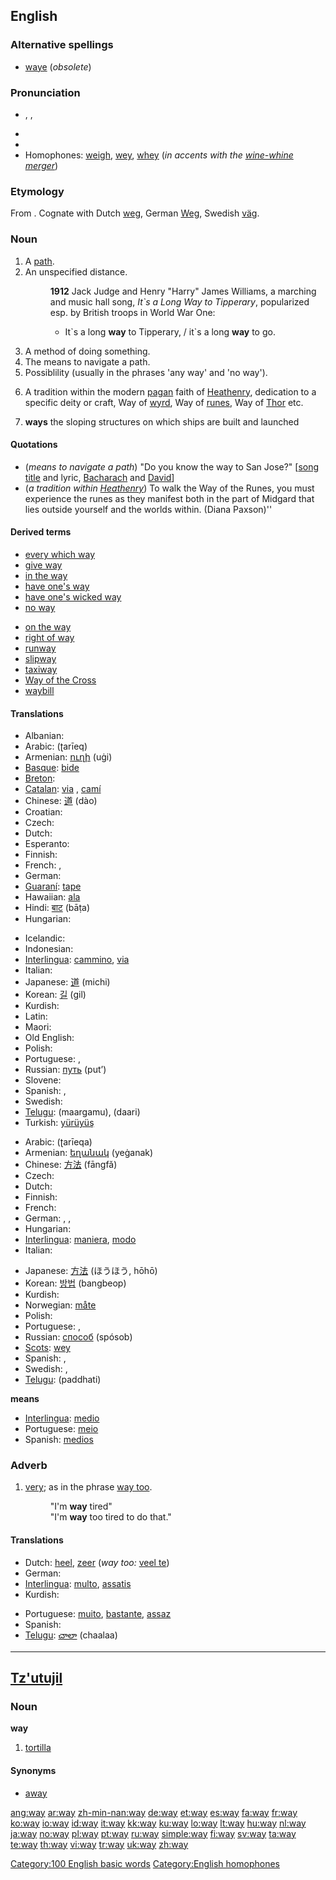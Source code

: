 {{wikipedia}}
==English==

{{rank|how|long|am|121|way|even|say|well}}

===Alternative spellings===
* [[waye]] (''obsolete'')

===Pronunciation===
* {{enPR|wā}}, {{IPA|/weɪ/}}, {{SAMPA|/weI/}}
* {{audio|en-us-way.ogg|Audio (US)}}
* {{rhymes|eɪ}}
* Homophones: [[weigh]], [[wey]], [[whey]] (''in accents with the [[wine-whine merger]]'')

===Etymology===
From {{etyl|ang|en}} {{term|weg||lang=ang}}.  Cognate with Dutch [[weg]], German [[Weg]], Swedish [[väg]].

===Noun===
{{en-noun}}

# A [[path]].
# An unspecified distance.
#: '''1912''' Jack Judge and Henry "Harry" James Williams, a marching and music hall song, ''It`s a Long Way to Tipperary'', popularized esp. by British troops in World War One:
#:* It`s a long '''way''' to Tipperary, / it`s a long '''way''' to go.
# A method of doing something.
# The means to navigate a path.
# Possiblility (usually in the phrases 'any way' and 'no way').
# {{context|paganism}} A tradition within the modern [[pagan]] faith of [[Heathenry]], dedication to a specific deity or craft, Way of [[wyrd]], Way of [[runes]], Way of [[Thor]] etc.
# {{context|nautical}} '''ways''' the sloping structures on which ships are built and launched

====Quotations====
* (''means to navigate a path'') "Do you know the way to San Jose?" <nowiki>[</nowiki>[[w:Do You Know the Way to San Jose|song title]] and lyric, [[w:Burt Bacharach|Bacharach]] and [[w:Hal David|David]]]
* (''a tradition within [[Heathenry]] '') To walk the Way of the Runes, you must experience the runes as they manifest both in the part of Midgard that lies outside yourself and the worlds within. (Diana Paxson)''

====Derived terms====
{{rel-top|terms derived from way}}
* [[every which way]]
* [[give way]]
* [[in the way]]
* [[have one's way]]
* [[have one's wicked way]]
* [[no way]]
{{rel-mid}}
* [[on the way]]
* [[right of way]]
* [[runway]]
* [[slipway]]
* [[taxiway]]
* [[Way of the Cross]]
* [[waybill]]
{{rel-bottom}}

====Translations====
{{trans-top|wide path}}
* Albanian: {{t+|sq|rrugë|xs=Albanian}}
* Arabic: {{Arab|[[طريق]]}} (ʈarīeq)
* Armenian: [[ուղի]] (uġi)
* [[Basque]]: [[bide]]
* [[Breton]]: {{t+|br|hent|m}}
* [[Catalan]]: [[via]] {{f}}, [[camí]] {{m}}
* Chinese: [[道]] (dào)
* Croatian: {{t-|hr|put|m}}
* Czech: {{t+|cs|cesta|f}}
* Dutch: {{t+|nl|weg}}
* Esperanto: {{t-|eo|vojo|xs=Esperanto}}
* Finnish: {{t+|fi|tie}}
* French: {{t+|fr|voie|f}}, {{t+|fr|chemin|m}}
* German: {{t+|de|Weg|m}}
* [[Guaraní]]: [[tape]]
* Hawaiian: [[ala#Hawaiian|ala]]
* Hindi: [[बाट]] (bāṭa)
* Hungarian: {{t+|hu|út}}
{{trans-mid}}
* Icelandic: {{t+|is|vegur|m}}
* Indonesian: {{t+|id|jalan|xs=Indonesian}}
* [[Interlingua]]: [[cammino]], [[via]]
* Italian: {{t+|it|via|f}}
* Japanese: [[道]] (michi)
* Korean: [[길]] (gil)
* Kurdish: {{KUchar|[[ڕێگه‌]]}}
* Latin: {{t+|la|via|f}}
* Maori: {{t-|mi|ara|xs=Maori}}
* Old English: {{t-|ang|ƿeg|m|xs=Old English}}
* Polish: {{t+|pl|droga|f}}
* Portuguese: {{t+|pt|caminho|m}}, {{t+|pt|via|f}}
* Russian: [[путь]] (put’) {{m}}
* Slovene: {{t+|sl|pot}}
* Spanish: {{t+|es|camino|m}}, {{t+|es|vía|f}}
* Swedish: {{t+|sv|väg|c}}
* [[Telugu]]: {{t|te|మార్గము|sc=Telu}} (maargamu), {{t|te|దారి|sc=Telu}} (daari)
* Turkish: [[yürüyüş]]
{{trans-bottom}}

{{trans-top|method}}
* Arabic: {{Arab|[[طريقة]]}} (ʈarīeqa) {{f}}
* Armenian: [[եղանակ]] (yeġanak)
* Chinese: [[方法]] (fāngfǎ)
* Czech: {{t+|cs|způsob|m}}
* Dutch: {{t+|nl|manier}}
* Finnish: {{t+|fi|keino}}
* French: {{t+|fr|manière|f}}
* German: {{t+|de|Weise|f}}, {{t+|de|Art|f}}, {{t+|de|Methode|f}}
* Hungarian: {{t+|hu|mód}}
* [[Interlingua]]: [[maniera]], [[modo]]
* Italian: {{t+|it|maniera|f}}
{{trans-mid}}
* Japanese: [[方法]] (ほうほう, hōhō)
* Korean: [[방법]] (bangbeop)
* Kurdish: {{t+|ku|جۆر|sc=KUchar}}
* Norwegian: [[måte]]
* Polish: {{t+|pl|sposób}}
* Portuguese: {{t+|pt|maneira|f}}, {{t+|pt|modo|m}}
* Russian: [[способ]] (spósob) {{m}}
* [[Scots]]: [[wey]]
* Spanish: {{t-|es|manera|f}}, {{t+|es|modo|m}}
* Swedish: {{t+|sv|sätt|n}}, {{t+|sv|vis|c}}
* [[Telugu]]: {{t|te|పద్ధతి|sc=Telu}} (paddhati)
{{trans-bottom}}

'''means'''
* [[Interlingua]]: [[medio]]
* Portuguese: [[meio]] {{m}}
* Spanish: [[medios]] {{m}}

===Adverb===
{{en-adv|-}}

# {{slang}} [[very]]; as in the phrase [[way too]].
#: "I'm '''way''' tired"
#: "I'm '''way''' too tired to do that."

====Translations====
{{trans-top|very}}
* Dutch: [[heel]], [[zeer]] (''way too:'' [[veel te]])
* German: {{t+|de|sehr}}
* [[Interlingua]]: [[multo]], [[assatis]]
* Kurdish: {{KUchar|[[یه‌کجار]]}}
{{trans-mid}}
* Portuguese: [[muito]], [[bastante]], [[assaz]]
* Spanish: {{t+|es|muy}}
* [[Telugu]]: [[చాలా]] (chaalaa)
{{trans-bottom}}

[[Category:100 English basic words]]
[[Category:English homophones]]

----

==[[Tz'utujil]]==

===Noun===
'''way'''

# [[tortilla]]

====Synonyms====
* [[away]]

[[ang:way]]
[[ar:way]]
[[zh-min-nan:way]]
[[de:way]]
[[et:way]]
[[es:way]]
[[fa:way]]
[[fr:way]]
[[ko:way]]
[[io:way]]
[[id:way]]
[[it:way]]
[[kk:way]]
[[ku:way]]
[[lo:way]]
[[lt:way]]
[[hu:way]]
[[nl:way]]
[[ja:way]]
[[no:way]]
[[pl:way]]
[[pt:way]]
[[ru:way]]
[[simple:way]]
[[fi:way]]
[[sv:way]]
[[ta:way]]
[[te:way]]
[[th:way]]
[[vi:way]]
[[tr:way]]
[[uk:way]]
[[zh:way]]